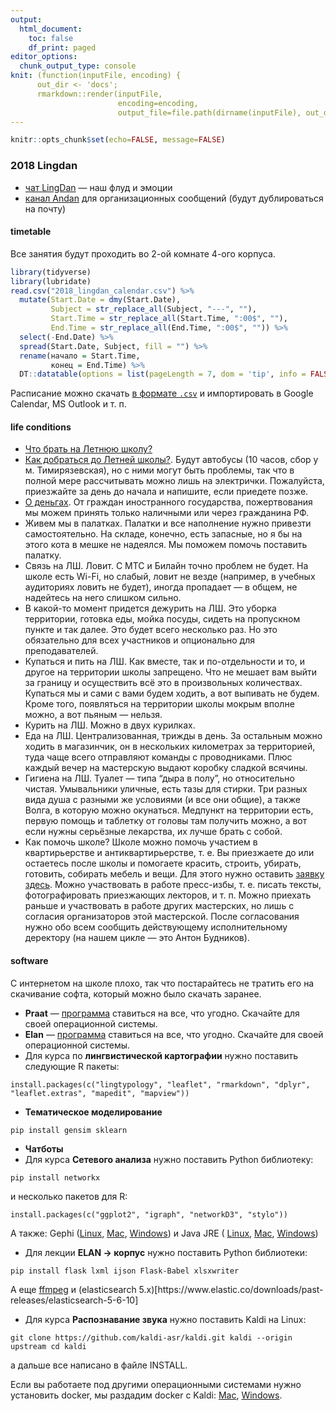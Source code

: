 ```yaml
---
output:
  html_document:
    toc: false
    df_print: paged
editor_options: 
  chunk_output_type: console
knit: (function(inputFile, encoding) { 
      out_dir <- 'docs';
      rmarkdown::render(inputFile,
                        encoding=encoding, 
                        output_file=file.path(dirname(inputFile), out_dir, 'index.html')) })
---
```


```r
knitr::opts_chunk$set(echo=FALSE, message=FALSE)
```

### 2018 Lingdan {.tabset .tabset-fade .tabset-pills}

* [чат LingDan](https://t.me/joinchat/DtVuM0dTgE_Td8FF9GxXOA) --- наш флуд и эмоции
* [канал Andan](https://t.me/come_andan) для организационных сообщений (будут дублироваться на почту)

#### timetable
Все занятия будут проходить во 2-ой комнате 4-ого корпуса.
```r
library(tidyverse)
library(lubridate)
read.csv("2018_lingdan_calendar.csv") %>%
  mutate(Start.Date = dmy(Start.Date),
         Subject = str_replace_all(Subject, "---", ""),
         Start.Time = str_replace_all(Start.Time, ":00$", ""),
         End.Time = str_replace_all(End.Time, ":00$", "")) %>% 
  select(-End.Date) %>% 
  spread(Start.Date, Subject, fill = "") %>% 
  rename(начало = Start.Time,
         конец = End.Time) %>% 
  DT::datatable(options = list(pageLength = 7, dom = 'tip', info = FALSE, paging = FALSE), rownames = FALSE)
```

Расписание можно скачать [в формате `.csv`](https://raw.githubusercontent.com/agricolamz/2018_lingdan_organisation/master/2018_lingdan_calendar.csv) и импортировать в Google Calendar, MS Outlook и т. п.

#### life conditions

* [Что брать на Летнюю школу?](http://letnyayashkola.org/FAQ/#withme-docs)
* [Как добраться до Летней школы?](http://letnyayashkola.org/FAQ/#how_to_get). Будут автобусы (10 часов, сбор у м. Тимирязевская), но с ними могут быть проблемы, так что в полной мере рассчитывать можно лишь на электрички. Пожалуйста, приезжайте за день до начала и напишите, если приедете позже.
* [О деньгах](http://letnyayashkola.org/FAQ/#money). От граждан иностранного государства, пожертвования мы можем принять только наличными или через гражданина РФ.
* Живем мы в палатках. Палатки и все наполнение нужно привезти самостоятельно. На складе, конечно, есть запасные, но я бы на этого кота в мешке не надеялся. Мы поможем помочь поставить палатку.
* Связь на ЛШ. Ловит. С МТС и Билайн точно проблем не будет. На школе есть Wi-Fi, но слабый, ловит не везде (например, в учебных аудиториях ловить не будет), иногда пропадает --- в общем, не надейтесь на него слишком сильно.
* В какой-то момент придется дежурить на ЛШ. Это уборка территории, готовка еды, мойка посуды, сидеть на пропускном пункте и так далее. Это будет всего несколько раз. Но это обязательно для всех участников и опционально для преподавателей.
* Купаться и пить на ЛШ. Как вместе, так и по-отдельности и то, и другое на территории школы запрещено. Что не мешает вам выйти за границу и осуществить всё это в произвольных количествах. Купаться мы и сами с вами будем ходить, а вот выпивать не будем. Кроме того, появляться на территории школы мокрым вполне можно, а вот пьяным --- нельзя.
* Курить на ЛШ. Можно в двух курилках.
* Еда на ЛШ. Централизованная, трижды в день. За остальным можно ходить в магазинчик, он в нескольких километрах за территорией, туда чаще всего отправляют команды с проводниками. Плюс каждый вечер на мастерскую выдают коробку сладкой всячины.
* Гигиена на ЛШ.  Туалет --- типа "дыра в полу", но относительно чистая. Умывальники уличные, есть тазы для стирки. Три разных вида душа с разными же условиями (и все они общие), а также Волга, в которую можно окунаться. Медпункт на территории есть, первую помощь и таблетку от головы там получить можно, а вот если нужны серьёзные лекарства, их лучше брать с собой.
* Как помочь школе? Школе можно помочь участием в квартирьерстве и антиквартирьерстве, т. е. Вы приезжаете до или остаетесь после школы и помогаете красить, строить, убирать, готовить, собирать мебель и вещи. Для этого нужно оставить [заявку здесь](https://docs.google.com/forms/d/e/1FAIpQLSfUc3ByZ9bqDsDu_B0JIs-M3yRDQzyu28tJ9SF5Kp73isBz4g/viewform). Можно участвовать в работе пресс-избы, т. е. писать тексты, фотографировать приезжающих лекторов, и т. п.  Можно приехать раньше и участвовать в работе других мастерских, но лишь с согласия организаторов этой мастерской. После согласования нужно обо всем сообщить действующему исполнительному деректору (на нашем цикле --- это Антон Будников).

#### software
С интернетом на школе плохо, так что постарайтесь не тратить его на скачивание софта, который можно было скачать заранее.

* **Praat** --- [программа](http://www.fon.hum.uva.nl/praat/) ставиться на все, что угодно. Скачайте для своей операционной системы.
* **Elan** --- [программа](https://tla.mpi.nl/tools/tla-tools/elan/download/) ставиться на все, что угодно. Скачайте для своей операционной системы.
* Для курса по **лингвистической картографии** нужно поставить следующие R пакеты:
```
install.packages(c("lingtypology", "leaflet", "rmarkdown", "dplyr", "leaflet.extras", "mapedit", "mapview"))
```
* **Тематическое моделирование**
```
pip install gensim sklearn
```
* **Чатботы**
* Для курса **Сетевого анализа** нужно поставить Python библиотеку:
```
pip install networkx
```
и несколько пакетов для R:
```
install.packages(c("ggplot2", "igraph", "networkD3", "stylo"))
```
А также: Gephi ([Linux](https://github.com/gephi/gephi/releases/download/v0.9.2/gephi-0.9.2-linux.tar.gz), [Mac](https://github.com/gephi/gephi/releases/download/v0.9.2/gephi-0.9.2-macos.dmg), [Windows](https://github.com/gephi/gephi/releases/download/v0.9.2/gephi-0.9.2-windows.exe)) и Java JRE ( [Linux](http://javadl.oracle.com/webapps/download/AutoDL?BundleId=233162_512cd62ec5174c3487ac17c61aaa89e8), [Mac](http://javadl.oracle.com/webapps/download/AutoDL?BundleId=233163_512cd62ec5174c3487ac17c61aaa89e8), [Windows](http://javadl.oracle.com/webapps/download/AutoDL?BundleId=233172_512cd62ec5174c3487ac17c61aaa89e8))

* Для лекции **ELAN → корпус** нужно поставить Python библиотеки:
```
pip install flask lxml ijson Flask-Babel xlsxwriter
```
А еще [ffmpeg](https://www.ffmpeg.org/download.html) и  (elasticsearch 5.x)[https://www.elastic.co/downloads/past-releases/elasticsearch-5-6-10]

* Для курса **Распознавание звука** нужно поставить Kaldi на Linux:
```
git clone https://github.com/kaldi-asr/kaldi.git kaldi --origin
upstream cd kaldi
```
а дальше все написано в файле INSTALL.

Если вы работаете под другими операционными системами нужно установить docker, мы раздадим docker с Kaldi: [Mac](https://docs.docker.com/docker-for-mac/install/), [Windows](https://docs.docker.com/docker-for-windows/install/).
